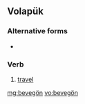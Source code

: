 ==Volapük==

===Alternative forms===
* {{l|vo|bevegoyn}}

===Verb===
{{infl|vo|verb}}

# [[travel]]

[[mg:bevegön]]
[[vo:bevegön]]